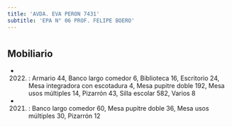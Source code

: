 ```yaml
---
title: 'AVDA. EVA PERON 7431'
subtitle: 'EPA N° 06 PROF. FELIPE BOERO'
---
```


#


## Mobiliario

*  (2022) : Armario 44, Banco largo comedor 6, Biblioteca 16, Escritorio 24, Mesa integradora con escotadura 4, Mesa pupitre doble 192, Mesa usos múltiples 14, Pizarrón 43, Silla escolar 582, Varios 8 

*  (2021) : Banco largo comedor 60, Mesa pupitre doble 36, Mesa usos múltiples 30, Pizarrón 12 



